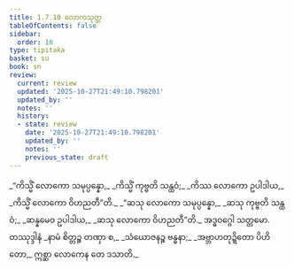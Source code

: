```yaml
---
title: 1.7.10 လောကသုတ္တ
tableOfContents: false
sidebar:
  order: 10
type: tipitaka
basket: su
book: sn
review:
  current: review
  updated: '2025-10-27T21:49:10.798201'
  updated_by: ''
  notes: ''
  history:
  - state: review
    date: '2025-10-27T21:49:10.798201'
    updated_by: ''
    notes: ''
    previous_state: draft
---
```



<ReviewStatus review={frontmatter.review} showDetails={true} />

<HypothesisAnnotation frontmatter={frontmatter} />

<DynamicBreadcrumb />

<Division number="70" book="sn" e="ch" v="18" p="290">

<Paragraph number="329" type="verses" book="sn">
_“ကိသ္မိံ လောကော သမုပ္ပန္နော,_  
_ကိသ္မိံ ကုဗ္ဗတိ သန္ထဝံ;_  
_ကိဿ လောကော ဥပါဒါယ,_  
_ကိသ္မိံ လောကော ဝိဟညတီ”တိ._  

</Paragraph>

<Paragraph number="330" type="verses" book="sn">
_“ဆသု လောကော သမုပ္ပန္နော,_  
_ဆသု ကုဗ္ဗတိ သန္ထဝံ;_  
_ဆန္နမေဝ ဥပါဒါယ,_  
_ဆသု လောကော ဝိဟညတီ”တိ._  


</Paragraph>
</Division>

<Paragraph number="331" type="center" book="sn">
အဒ္ဓဝဂ္ဂေါ သတ္တမော.



</Paragraph>

<Paragraph number="332" type="center" book="sn">
တဿုဒ္ဒါနံ


</Paragraph>

<Paragraph number="333" type="verses" book="sn">
_နာမံ စိတ္တဉ္စ တဏှာ စ,_  
_သံယောဇနဉ္စ ဗန္ဓနာ;_  
_အဗ္ဘာဟတုဍ္ဍိတော ပိဟိတော,_  
ဣစ္ဆာ လောကေန တေ ဒသာတိ._
</Paragraph>